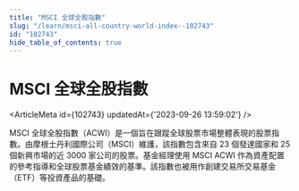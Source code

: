 ```yaml
---
title: "MSCI 全球全股指數"
slug: "/learn/msci-all-country-world-index--102743"
id: "102743"
hide_table_of_contents: true
---
```



# MSCI 全球全股指數

<ArticleMeta id={102743} updatedAt={'2023-09-26 13:59:02'} />
<div className='border-solid border-b border-t-0 my-4 border-[var(--ifm-color-gray-300)]' />

MSCI 全球全股指數（ACWI）是一個旨在跟蹤全球股票市場整體表現的股票指數。由摩根士丹利國際公司（MSCI）維護，該指數包含來自 23 個發達國家和 25 個新興市場的近 3000 家公司的股票。基金經理使用 MSCI ACWI 作為資產配置的參考指導和全球股票基金績效的基準。該指數也被用作創建交易所交易基金（ETF）等投資產品的基礎。
